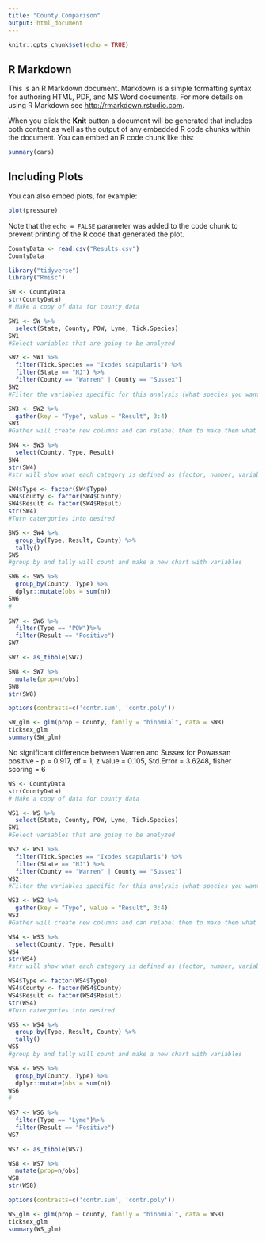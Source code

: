 ```yaml
---
title: "County Comparison"
output: html_document
---
```


```r
knitr::opts_chunk$set(echo = TRUE)
```

## R Markdown

This is an R Markdown document. Markdown is a simple formatting syntax for authoring HTML, PDF, and MS Word documents. For more details on using R Markdown see <http://rmarkdown.rstudio.com>.

When you click the **Knit** button a document will be generated that includes both content as well as the output of any embedded R code chunks within the document. You can embed an R code chunk like this:

```r
summary(cars)
```

## Including Plots

You can also embed plots, for example:

```r
plot(pressure)
```

Note that the `echo = FALSE` parameter was added to the code chunk to prevent printing of the R code that generated the plot.

```r
CountyData <- read.csv("Results.csv")
CountyData

```

```r
library("tidyverse")
library("Rmisc")
```

```r
SW <- CountyData
str(CountyData)
# Make a copy of data for county data

SW1 <- SW %>%
  select(State, County, POW, Lyme, Tick.Species)
SW1
#Select variables that are going to be analyzed

SW2 <- SW1 %>% 
  filter(Tick.Species == "Ixodes scapularis") %>%
  filter(State == "NJ") %>%
  filter(County == "Warren" | County == "Sussex")
SW2
#Filter the variables specific for this analysis (what species you want, what state and counties)

SW3 <- SW2 %>%
  gather(key = "Type", value = "Result", 3:4)
SW3
#Gather will create new columns and can relabel them to make them what you want

SW4 <- SW3 %>%
  select(County, Type, Result)
SW4
str(SW4)
#str will show what each category is defined as (factor, number, variable ect)

SW4$Type <- factor(SW4$Type)
SW4$County <- factor(SW4$County)
SW4$Result <- factor(SW4$Result)
str(SW4)
#Turn catergories into desired 

SW5 <- SW4 %>%
  group_by(Type, Result, County) %>%
  tally()
SW5
#group by and tally will count and make a new chart with variables 

SW6 <- SW5 %>% 
  group_by(County, Type) %>%
  dplyr::mutate(obs = sum(n))
SW6
#
  
SW7 <- SW6 %>%
  filter(Type == "POW")%>%
  filter(Result == "Positive") 
SW7

SW7 <- as_tibble(SW7)

SW8 <- SW7 %>%
  mutate(prop=n/obs)
SW8
str(SW8)

options(contrasts=c('contr.sum', 'contr.poly'))

SW_glm <- glm(prop ~ County, family = "binomial", data = SW8)
ticksex_glm
summary(SW_glm)
```
No significant difference between Warren and Sussex for Powassan positive - 
p = 0.917, df = 1, z value = 0.105, Std.Error = 3.6248, fisher scoring = 6

```r
WS <- CountyData
str(CountyData)
# Make a copy of data for county data

WS1 <- WS %>%
  select(State, County, POW, Lyme, Tick.Species)
SW1
#Select variables that are going to be analyzed

WS2 <- WS1 %>% 
  filter(Tick.Species == "Ixodes scapularis") %>%
  filter(State == "NJ") %>%
  filter(County == "Warren" | County == "Sussex")
WS2
#Filter the variables specific for this analysis (what species you want, what state and counties)

WS3 <- WS2 %>%
  gather(key = "Type", value = "Result", 3:4)
WS3
#Gather will create new columns and can relabel them to make them what you want

WS4 <- WS3 %>%
  select(County, Type, Result)
WS4
str(WS4)
#str will show what each category is defined as (factor, number, variable ect)

WS4$Type <- factor(WS4$Type)
WS4$County <- factor(WS4$County)
WS4$Result <- factor(WS4$Result)
str(WS4)
#Turn catergories into desired 

WS5 <- WS4 %>%
  group_by(Type, Result, County) %>%
  tally()
WS5
#group by and tally will count and make a new chart with variables 

WS6 <- WS5 %>% 
  group_by(County, Type) %>%
  dplyr::mutate(obs = sum(n))
WS6
#
  
WS7 <- WS6 %>%
  filter(Type == "Lyme")%>%
  filter(Result == "Positive") 
WS7

WS7 <- as_tibble(WS7)

WS8 <- WS7 %>%
  mutate(prop=n/obs)
WS8
str(WS8)

options(contrasts=c('contr.sum', 'contr.poly'))

WS_glm <- glm(prop ~ County, family = "binomial", data = WS8)
ticksex_glm
summary(WS_glm)
```


